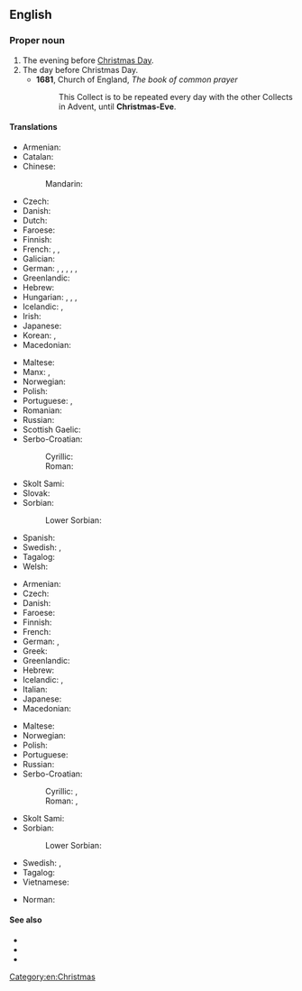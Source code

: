 ==English==

===Proper noun===
{{en-proper noun|head=[[Christmas]] [[eve|Eve]]}}

# The evening before [[Christmas Day]].
# The day before Christmas Day.
#* '''1681''', Church of England, ''The book of common prayer''
#*: This Collect is to be repeated every day with the other Collects in Advent, until '''Christmas-Eve'''.

====Translations====
{{trans-top|evening before Christmas Day}}
* Armenian: {{t+|hy|ճրագալույց|sc=Armn}}
* Catalan: {{t|ca|nit de Nadal}}
* Chinese:
*: Mandarin: {{t+|cmn|平安夜|tr=píng'ānyè|sc=Hani}}
* Czech: {{t+|cs|Štědrý večer|m}}
* Danish: {{t+|da|juleaften|c}}
* Dutch: {{t+|nl|kerstavond|m}}
* Faroese: {{t|fo|jólaaftan|m}}
* Finnish: {{t+|fi|jouluaatto}}
* French: {{t|fr|veillée de Noël|f}}, {{t|fr|nuit de Noël|f}}, {{t|fr|réveillon de Noël|m}}
* Galician: {{t|gl|Noiteboa|f}}
* German: {{t+|de|Heiligabend|m}}, {{t+|de|Heiliger Abend|m}}, {{t|de|Christnacht|f}}, {{t|de|Weihnachtabend|m}}, {{t+|de|Weihnachtsabend|m}}, {{t|de|Heilige Nacht|f}}
* Greenlandic: {{t|kl|juulliaraq}}
* Hebrew: {{t|he|ערב חג המולד|m|tr=érev khág hamolád}}
* Hungarian: {{t|hu|karácsonyéj}}, {{t|hu|karácsonyest}}, {{t+|hu|karácsony este}}, {{t+|hu|szenteste}}
* Icelandic: {{t+|is|aðfangadagskvöld|n}}, {{t|is|jólaaftann|m}}
* Irish: {{t|ga|Oíche Nollag|f}}
* Japanese: {{t+|ja|クリスマスイブ|tr=kurisumasu ibu|sc=Jpan}}
* Korean: {{t|ko|성탄절 전야}}, {{t+|ko|크리스마스이브}}
* Macedonian: {{t|mk|Ба́дна ве́чер|f}}
{{trans-mid}}
* Maltese: {{t|mt|Lejliet il-Milied}}
* Manx: {{t|gv|Oie'll Vayree|f}}, {{t|gv|Oie'll Voirrey|f}}
* Norwegian: {{t+|no|julaften|m}}
* Polish: {{t+|pl|Wigilia|f}}
* Portuguese: {{t|pt|vigília de Natal|f}}, {{t|pt|véspera de Natal|f}}
* Romanian: {{t|ro|Ajunul Crăciunului|n}}
* Russian: {{t+|ru|соче́льник|m}}
* Scottish Gaelic: {{t|gd|Oidhche Nollaige|f}}
* Serbo-Croatian:
*: Cyrillic: {{t|sh|Ба̏дња̄ ве̏че̄р|f|sc=Cyrl}}
*: Roman: {{t|sh|Bȁdnjā vȅčēr|f}}
* Skolt Sami: {{t|sms|rosttovkäänan}}
* Slovak: {{t|sk|Štedrý Večer|m}}
* Sorbian:
*: Lower Sorbian: {{t|dsb|gwězdka|f}}
* Spanish: {{t|es|Nochebuena|f}}
* Swedish: {{t|sv|julaftons kväll|c}}, {{t+|sv|julaftonskväll|c}}
* Tagalog: {{t|tl|Bisperas ng Pasko}}
* Welsh: {{t|cy|Noswyl Nadolig|f}}
{{trans-bottom}}

{{trans-top|day before Christmas Day}}
* Armenian: {{t+|hy|ճրագալույց|sc=Armn}}
* Czech: {{t+|cs|Štědrý den|m}}
* Danish: {{t|da|juleaftensdag|c}}
* Faroese: {{t|fo|jólaaftan|m}}
* Finnish: {{t+|fi|jouluaatto}}
* French: {{t|fr|veille de Noël|f}}
* German: {{t+|de|Heiligabend|m}}, {{t|de|Vortag vor Weihnachten|m}}
* Greek: {{t|el|Παραμονή Χριστουγέννων|f}}
* Greenlandic: {{t|kl|juulliaraq}}
* Hebrew: {{t|he|ערב חג המולד|m|tr=érev khág hamolád}}
* Icelandic: {{t|is|aðfangadagur jóla|m}}, {{t+|is|aðfangadagur|m}}
* Italian: {{t+|it|Vigilia|f}}
* Japanese: {{t+|ja|クリスマスイブ|tr=kurisumasu ibu|sc=Jpan}}
* Macedonian: {{t|mk|Ба́дник|m}}
{{trans-mid}}
* Maltese: {{t|mt|Lejliet il-Milied}}
* Norwegian: {{t+|no|julaften|m}}
* Polish: {{t+|pl|Wigilia|f}}
* Portuguese: {{t|pt|véspera de Natal|f}}
* Russian: {{t+|ru|соче́льник|m}}
* Serbo-Croatian:
*: Cyrillic: {{t|sh|Ба̏дња̄к|m|sc=Cyrl}}, {{t|sh|Ба̏дњӣ да̑н|m|sc=Cyrl}}
*: Roman: {{t+|sh|Bȁdnjāk|m}}, {{t|sh|Bȁdnjī dȃn|m}}
* Skolt Sami: {{t|sms|rosttovkäänan}}
* Sorbian:
*: Lower Sorbian: {{t|dsb|gwězdka|f}}
* Swedish: {{t+|sv|julafton|c}}, {{t+|sv|dopparedagen}}
* Tagalog: {{t|tl|Bisperas ng Pasko}}
* Vietnamese: {{t|vi|đêm Nô-en}}
{{trans-bottom}}

{{checktrans-top}}
* Norman: {{t-check|nrf|Sèrvelle dé Noué|f}} {{qualifier|Jersey}}
{{trans-mid}}
{{trans-bottom}}

====See also====
* {{projectlink|wikipedia}}
* {{l|en|Boxing Day}}
* {{l|en|St. Stephen's Day}}

[[Category:en:Christmas]]